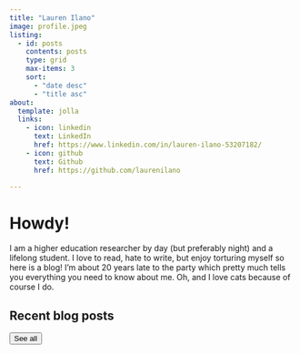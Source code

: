 ```yaml
---
title: "Lauren Ilano"
image: profile.jpeg
listing:
  - id: posts
    contents: posts
    type: grid
    max-items: 3
    sort: 
      - "date desc"
      - "title asc"
about:
  template: jolla
  links:
    - icon: linkedin
      text: LinkedIn
      href: https://www.linkedin.com/in/lauren-ilano-53207182/
    - icon: github
      text: Github
      href: https://github.com/laurenilano

---
```


# Howdy!

I am a higher education researcher by day (but preferably night) and a lifelong student. I love to read, hate to write, but enjoy torturing myself so here is a blog! I'm about 20 years late to the party which pretty much tells you everything you need to know about me. Oh, and I love cats because of course I do. 


## Recent blog posts


<a href="blog.qmd"> <button type="button" class="btn btn-primary float-end btn-sm">See all</button></a>

<br>

